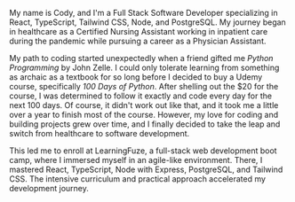 My name is Cody, and I'm a Full Stack Software Developer specializing in React, TypeScript, Tailwind CSS, Node, and PostgreSQL. My journey began in healthcare as a Certified Nursing Assistant working in inpatient care during the pandemic while pursuing a career as a Physician Assistant.

My path to coding started unexpectedly when a friend gifted me _Python Programming_ by John Zelle. I could only tolerate learning from something as archaic as a textbook for so long before I decided to buy a Udemy course, specifically _100 Days of Python_. After shelling out the $20 for the course, I was determined to follow it exactly and code every day for the next 100 days. Of course, it didn't work out like that, and it took me a little over a year to finish most of the course. However, my love for coding and building projects grew over time, and I finally decided to take the leap and switch from healthcare to software development.

This led me to enroll at LearningFuze, a full-stack web development boot camp, where I immersed myself in an agile-like environment. There, I mastered React, TypeScript, Node with Express, PostgreSQL, and Tailwind CSS. The intensive curriculum and practical approach accelerated my development journey.
